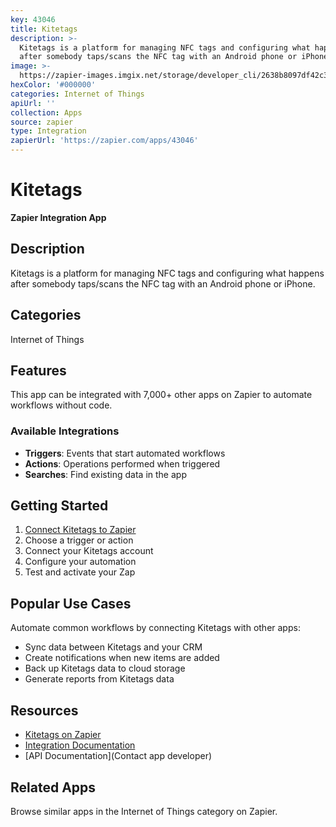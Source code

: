```yaml
---
key: 43046
title: Kitetags
description: >-
  Kitetags is a platform for managing NFC tags and configuring what happens
  after somebody taps/scans the NFC tag with an Android phone or iPhone.
image: >-
  https://zapier-images.imgix.net/storage/developer_cli/2638b8097df42c36f23a495571efb225.png?auto=format%2Ccompress&ixlib=python-3.0.0&q=50
hexColor: '#000000'
categories: Internet of Things
apiUrl: ''
collection: Apps
source: zapier
type: Integration
zapierUrl: 'https://zapier.com/apps/43046'
---
```

# Kitetags

**Zapier Integration App**

## Description

Kitetags is a platform for managing NFC tags and configuring what happens after somebody taps/scans the NFC tag with an Android phone or iPhone.

## Categories

Internet of Things

## Features

This app can be integrated with 7,000+ other apps on Zapier to automate workflows without code.

### Available Integrations

- **Triggers**: Events that start automated workflows
- **Actions**: Operations performed when triggered
- **Searches**: Find existing data in the app

## Getting Started

1. [Connect Kitetags to Zapier](https://zapier.com/apps/43046)
2. Choose a trigger or action
3. Connect your Kitetags account
4. Configure your automation
5. Test and activate your Zap

## Popular Use Cases

Automate common workflows by connecting Kitetags with other apps:

- Sync data between Kitetags and your CRM
- Create notifications when new items are added
- Back up Kitetags data to cloud storage
- Generate reports from Kitetags data

## Resources

- [Kitetags on Zapier](https://zapier.com/apps/43046)
- [Integration Documentation](https://zapier.com/apps/43046/integrations)
- [API Documentation](Contact app developer)

## Related Apps

Browse similar apps in the Internet of Things category on Zapier.
